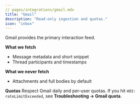 ```yaml
---
// pages/integrations/gmail.mdx
title: "Gmail"
description: "Read-only ingestion and quotas."
icon: "inbox"
---
```

Gmail provides the primary interaction feed.

**What we fetch**
- Message metadata and short snippet
- Thread participants and timestamps

**What we never fetch**
- Attachments and full bodies by default

**Quotas**
Respect Gmail daily and per-user quotas. If you hit `403: rateLimitExceeded`, see **Troubleshooting → Gmail quota**.
